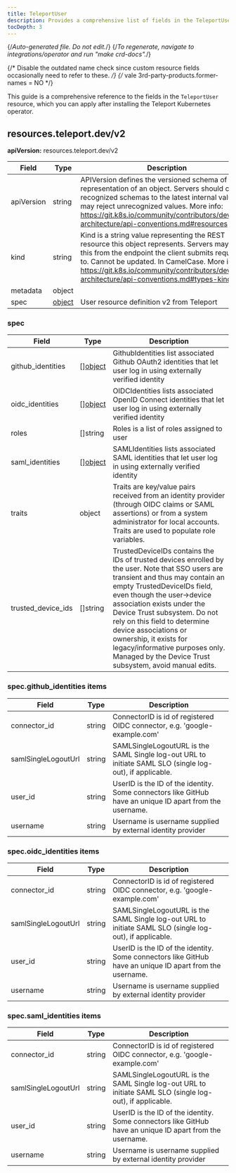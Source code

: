 ```yaml
---
title: TeleportUser
description: Provides a comprehensive list of fields in the TeleportUser resource available through the Teleport Kubernetes operator
tocDepth: 3
---
```


{/*Auto-generated file. Do not edit.*/}
{/*To regenerate, navigate to integrations/operator and run "make crd-docs".*/}

{/* Disable the outdated name check since custom resource fields occasionally
need to refer to these. */}
{/* vale 3rd-party-products.former-names = NO */}

This guide is a comprehensive reference to the fields in the `TeleportUser`
resource, which you can apply after installing the Teleport Kubernetes operator.


## resources.teleport.dev/v2

**apiVersion:** resources.teleport.dev/v2

|Field|Type|Description|
|---|---|---|
|apiVersion|string|APIVersion defines the versioned schema of this representation of an object. Servers should convert recognized schemas to the latest internal value, and may reject unrecognized values. More info: https://git.k8s.io/community/contributors/devel/sig-architecture/api-conventions.md#resources|
|kind|string|Kind is a string value representing the REST resource this object represents. Servers may infer this from the endpoint the client submits requests to. Cannot be updated. In CamelCase. More info: https://git.k8s.io/community/contributors/devel/sig-architecture/api-conventions.md#types-kinds|
|metadata|object||
|spec|[object](#spec)|User resource definition v2 from Teleport|

### spec

|Field|Type|Description|
|---|---|---|
|github_identities|[][object](#specgithub_identities-items)|GithubIdentities list associated Github OAuth2 identities that let user log in using externally verified identity|
|oidc_identities|[][object](#specoidc_identities-items)|OIDCIdentities lists associated OpenID Connect identities that let user log in using externally verified identity|
|roles|[]string|Roles is a list of roles assigned to user|
|saml_identities|[][object](#specsaml_identities-items)|SAMLIdentities lists associated SAML identities that let user log in using externally verified identity|
|traits|object|Traits are key/value pairs received from an identity provider (through OIDC claims or SAML assertions) or from a system administrator for local accounts. Traits are used to populate role variables.|
|trusted_device_ids|[]string|TrustedDeviceIDs contains the IDs of trusted devices enrolled by the user.  Note that SSO users are transient and thus may contain an empty TrustedDeviceIDs field, even though the user->device association exists under the Device Trust subsystem. Do not rely on this field to determine device associations or ownership, it exists for legacy/informative purposes only.  Managed by the Device Trust subsystem, avoid manual edits.|

### spec.github_identities items

|Field|Type|Description|
|---|---|---|
|connector_id|string|ConnectorID is id of registered OIDC connector, e.g. 'google-example.com'|
|samlSingleLogoutUrl|string|SAMLSingleLogoutURL is the SAML Single log-out URL to initiate SAML SLO (single log-out), if applicable.|
|user_id|string|UserID is the ID of the identity. Some connectors like GitHub have an unique ID apart from the username.|
|username|string|Username is username supplied by external identity provider|

### spec.oidc_identities items

|Field|Type|Description|
|---|---|---|
|connector_id|string|ConnectorID is id of registered OIDC connector, e.g. 'google-example.com'|
|samlSingleLogoutUrl|string|SAMLSingleLogoutURL is the SAML Single log-out URL to initiate SAML SLO (single log-out), if applicable.|
|user_id|string|UserID is the ID of the identity. Some connectors like GitHub have an unique ID apart from the username.|
|username|string|Username is username supplied by external identity provider|

### spec.saml_identities items

|Field|Type|Description|
|---|---|---|
|connector_id|string|ConnectorID is id of registered OIDC connector, e.g. 'google-example.com'|
|samlSingleLogoutUrl|string|SAMLSingleLogoutURL is the SAML Single log-out URL to initiate SAML SLO (single log-out), if applicable.|
|user_id|string|UserID is the ID of the identity. Some connectors like GitHub have an unique ID apart from the username.|
|username|string|Username is username supplied by external identity provider|

